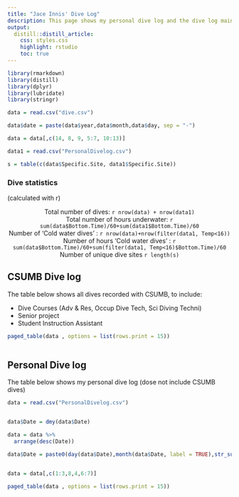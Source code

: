```yaml
---
title: "Jace Innis' Dive Log"
description: This page shows my personal dive log and the dive log maintained with CSUMB’s dive program
output:
  distill::distill_article:
    css: styles.css
    highlight: rstudio
    toc: true
---
```




```r

library(rmarkdown)
library(distill)
library(dplyr)
library(lubridate)
library(stringr)

data = read.csv("dive.csv")

data$date = paste(data$year,data$month,data$day, sep = "-")

data = data[,c(14, 8, 9, 5:7, 10:13)]

data1 = read.csv("PersonalDivelog.csv")

s = table(c(data$Specific.Site, data1$Specific.Site))


```

### Dive statistics 
(calculated with r)

<center>
Total number of dives: `r nrow(data) + nrow(data1)`  
Total number of hours underwater: `r sum(data$Bottom.Time)/60+sum(data1$Bottom.Time)/60`  
Number of 'Cold water dives' : `r nrow(data)+nrow(filter(data1, Temp<16))`  
Number of hours 'Cold water dives' : `r sum(data$Bottom.Time)/60+sum(filter(data1, Temp<16)$Bottom.Time)/60`   
Number of unique dive sites `r length(s)`
</center>


## CSUMB Dive log

The table below shows all dives recorded with CSUMB, to include:   

* Dive Courses (Adv & Res, Occup Dive Tech, Sci Diving Techni)  
* Senior project   
* Student Instruction Assistant 


```r


paged_table(data , options = list(rows.print = 15))
  

```



## Personal Dive log

The table below shows my personal dive log (dose not include CSUMB dives)


```r


data = read.csv("PersonalDivelog.csv")


data$Date = dmy(data$Date)

data = data %>% 
  arrange(desc(Date))

data$Date = paste0(day(data$Date),month(data$Date, label = TRUE),str_sub(data$Date, start = 3L, end = -7L))


data = data[,c(1:3,8,4,6:7)]

```


```r


paged_table(data , options = list(rows.print = 15))
  
 
```















<!-- ```{css echo=FALSE} -->
<!-- d-title { -->
<!--     display: none; -->
<!--   } -->
<!-- ``` -->


